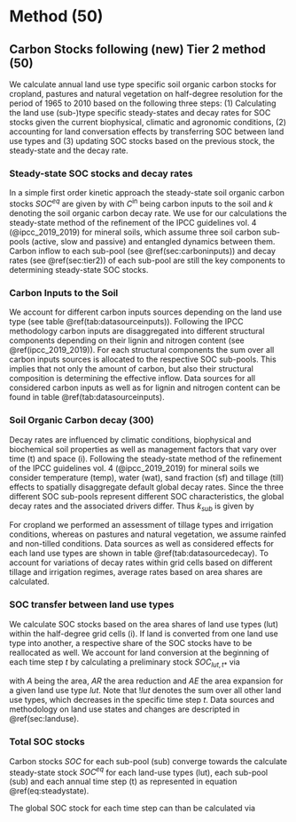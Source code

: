 # Method (50)

<!-- Soil carbon dynamics are modeled using a yearly based SOC model and carbon input and management data. -->

## Carbon Stocks following (new) Tier 2 method (50) {#sec:carbonbudget}

We calculate annual land use type specific soil organic carbon stocks for cropland, pastures and natural vegetation on half-degree resolution for the period of 1965 to 2010 based on the following three steps: (1) Calculating the land use (sub-)type specific steady-states and decay rates for SOC stocks given the current biophysical, climatic and agronomic conditions, (2) accounting for land conversation effects by transferring SOC between land use types and (3) updating SOC stocks based on the previous stock, the steady-state and the decay rate. 

### Steady-state SOC stocks and decay rates

In a simple first order kinetic approach the steady-state soil organic carbon stocks $SOC^{eq}$ are given by 
\begin{equation}
SOC^{eq} =\frac{C^{\textrm{in}}}{k}
\label{eq:inoutflow}
\end{equation}
with $C^{\textrm{in}}$ being carbon inputs to the soil and $k$ denoting the soil organic carbon decay rate. We use for our calculations the steady-state method of the refinement of the IPCC guidelines vol. 4 (@ipcc_2019_2019) for mineral soils, which assume three soil carbon sub-pools (active, slow and passive) and entangled dynamics between them. Carbon inflow to each sub-pool (see \@ref(sec:carboninputs)) and decay rates (see \@ref(sec:tier2)) of each sub-pool are still the key components to determining steady-state SOC stocks.  

### Carbon Inputs to the Soil {#sec:carboninputs}
<!-- BB: maybe consider to include as text instead of table. The table takes it a bit out of focus. Maybe you want to have the focus on this rather than on other parts. -->

We account for different carbon inputs sources depending on the land use type (see table \@ref(tab:datasourceinputs)). Following the IPCC methodology carbon inputs are disaggregated into different structural components depending on their lignin and nitrogen content (see \@ref(ipcc_2019_2019)). For each structural components the sum over all carbon inputs sources is allocated to the respective SOC sub-pools. This implies that not only the amount of carbon, but also their structural composition is determining the effective inflow. Data sources for all considered carbon inputs as well as for lignin and nitrogen content can be found in table \@ref(tab:datasourceinputs).  

```{=latex}

 \begin{table*}[h]
 \caption{Type and data sources for carbon inputs to different land use types}
 \begin{tabular}{l l l l}
 \tophline
  Land use types   & source of carbon inputs & data source & nitrogen and lignin content \\
 \middlehline
 \multirow{3}{*}{Cropland} & residues & FAOSTAT, LPJmL4 [2, sec:residues] & default values given by [2]  \\
                            & dead below ground biomass of crops & FAOSTAT, LPJmL4 [2, sec:residues] & default values given by [2] \\
                            & manure & FAOSTAT, Isabelle [2, sec:manure] & default values given by [2] \\
                            \hline
 \multirow{2}{*}{Pasture}  & annual litterfall & LPJmL4 [3] & default values given by [2] \\ 
                            & manure  & FAOSTAT, Isabelle [2, sec:manure] & default values given by [2] \\
                            \hline
  Natural vegetation        & annual litterfall & LPJmL4 [4]& \begin{minipage}[t]{0.28\columnwidth}\raggedright\strut Nitrogen and lignin content of tree compartments used in CENTURY [4] \strut \end{minipage}\tabularnewline
 \bottomhline
 \end{tabular}
 \label{tab:datasourceinputs}
 \belowtable{}
 \end{table*}
```

### Soil Organic Carbon decay (300) {#sec:tier2}

Decay rates are influenced by climatic conditions, biophysical and biochemical soil properties as well as management factors that vary over time (t) and space (i). Following the steady-state method of the refinement of the IPCC guidelines vol. 4 (@ipcc_2019_2019) for mineral soils we consider temperature (temp), water (wat), sand fraction (sf) and tillage (till) effects to spatially disaggregate default global decay rates. Since the three different SOC sub-pools represent different SOC characteristics, the global decay rates and the associated drivers differ. Thus $k_{sub}$ is given by

\begin{equation}
k_{sub,t,i} = \quad k_{sub} \quad \cdot temp_{t,i} \quad \cdot wat_{t,i} \quad \underbrace{\cdot till_{t,i} \quad \overbrace{\cdot sf_{t,i}.}^\text{only for sub = active}}_{\text{for sub = (active,slow)}}
\label{eq:decayrates}
\end{equation}

For cropland we performed an assessment of tillage types and irrigation conditions, whereas on pastures and natural vegetation, we assume rainfed and non-tilled conditions. Data sources as well as considered effects for each land use types are shown in table \@ref(tab:datasourcedecay). To account for variations of decay rates within grid cells based on different tillage and irrigation regimes, average rates based on area shares are calculated.

```{=latex}

 \begin{table*}[h]
 \caption{Type and data sources for carbon inputs to different land use types}
 \begin{tabular}{l l l l}
 \tophline
  Land use types   & type of decay driver & parameter use to represent driver & data source \\
 \middlehline
 \multirow{2}{*}{all} & Soil quality & Sand fraction of the first 0-30 cm &  [SoilGrids]  \\
                      \cline{2-4}
                      
                      & Mircobial activity & air temperature & [CRUp4.0] \\
                      \cline{2-4}
                      
                      & Water restriction & precipitation \& potential evapotranspiration & [CRUp4.0] \\
                      \cline{1-4}
\multirow{2}{*}{\begin{minipage}[t]{0.2\columnwidth}\raggedright\strut Cropland\\(additionally)\strut\end{minipage}} & Water restriction*  & irrigation  & [sec:irrigation] \\ 
                      \cline{2-4}
                      
                      & Soil disturbance & tillage & [sec:tillage] \\
 \bottomhline
 \end{tabular}
 \label{tab:datasourcedecay}
 \belowtable{}
 \end{table*}
```

### SOC transfer between land use types

We calculate SOC stocks based on the area shares of land use types (lut) within the half-degree grid cells (i). If land is converted from one land use type into another, a respective share of the SOC stocks have to be reallocated as well. We account for land conversion at the beginning of each time step $t$ by calculating a preliminary stock $SOC_{lut,t*}$ via 

<!--
If land is converted from one land use type (lut) into another(!lut)
(BB: like this? then you need to change the order of the !lut in the equation; lut is reduced, !lut is expanded)
KK: Not sure, since it might be three different land use types there is no one into 'the' other.
-->

\begin{equation}
SOC_{lut,t*} = SOC_{lut,t-1} - \frac{SOC_{lut,t-1}}{A_{lut,t-1}} \cdot  AR_{lut,t} + \frac{SOC_{!lut,t-1}}{A_{!lut,t-1}} \cdot  AE_{lut,t} \qquad \forall sub, i  
\label{eq:ctransfer}
\end{equation}

with $A$ being the area, $AR$ the area reduction and $AE$ the area expansion for a given land use type $lut$. Note that $!lut$ denotes the sum over all other land use types, which decreases in the specific time step $t$. Data sources and methodology on land use states and changes are descripted in \@ref(sec:landuse).   

### Total SOC stocks

Carbon stocks $SOC$ for each sub-pool (sub) converge towards the calculate steady-state stock $SOC^{eq}$ for each land-use types (lut), each sub-pool (sub) and each annual time step (t) as represented in equation \@ref(eq:steadystate).

\begin{equation}
SOC_{t} = SOC_{t-1} + (SOC^{eq}_{t} - SOC_{t-1}) \cdot k_{t} \cdot \Delta t \qquad \forall lut, sub, i.
\label{eq:steadystate}
\end{equation}

<!-- 
BB: What is delta t doing in this equation? The value woudl be 1, no? 
KK: Yes, but the unit is important, since k is 1/a, we need something with a as unit to counteract it.
We could also just write \cdot 1\unit{a}. I had the feeling the Detla is more elegant.
-->

The global SOC stock for each time step can than be calculated via

\begin{equation}
SOC_{t} = \sum_{i} \underbrace{\sum_{lut} \overbrace{\sum_{sub} SOC_{lut, sub, t, i}.}^{\text{land use type specific SOC stock within a grid cell}}}_{\text{total SOC stock within a grid cell}}
\label{eq:totalstock}
\end{equation}

\newpage


<!--
## Carbon Budget following Tier 1 (150) {#sec:tier1}

Following the tier 1 approach of the IPCC guidelines vol. 4 (@ipcc_2006_2006), stocks are estimated via stock change factors given by the IPCC for the topsoil (0-30 cm) and based on measurements. The factors  differentiate between different crop and management systems reflecting different dynamics under changed in- and outflows without explicitly tracking these. This method is used additionally to the Tier-2 approach to evaluate model accuracy.

## Agricultural management	(50) {#sec:agrimanagement}
We combine data sets to estimate agricultural flows and management decisions on cropland. BB: wow. definetly shorter than 50 words! but do you need text hear at all?

### Landuse and Landuse Change (150) {#sec:landuse}

We use the Land-Use Harmonization 2 (LUH2, [@LUH2]) half-degree data for major land-use states. Cropland is subdivided using country scale FAO data ([@FAOSTAT]) as well as crop type (BB: crop functional type? ots not crop-specific) specific half-degree data from LUH2v2 to disaggregate into our 19 crop types on half degree resolution (see appendix for table on crop types and their mapping to FAOSTAT and LUH types as well as for technical discription of the disaggregation method).
Landuse transitions are calculated as area differences, allowing any land use type to either expand or shrink in each time step. Within cropland we do not track area transitions, following the averaging approach as descripted in \@ref(sec:tier2)/\@ref(sec:carbonbudget)
-->
<!-- How to explain why we do not track inside-cropland transitions? --> <!-- BB: just dont explain it. -->

<!--
### Crop Production and Residues	(300)
FAOSTAT production ([@FAOSTAT]) values are combined with feed basket estimates including residue and pasture intake ([@weindl]) and rule based demand shares(BB:?). LPJmL yields and calculated land use patterns (see \@ref(#sec:landuse)) are used to scale down to half-degree.

### Livestock Distribution and Manure Excretion	(300)
Based on [Gridded Livestock of the world] we use rule based assumptions(BB?) to estimate livestock and manure distribution on global scale(BB: more detail). Animal waste system shares are used as in [Bodirsky].

### Irrigation (100)
Simple growing period calculations together with irrigation shares of LUH2v2 are used (BB: you dont like d's, on't you?) to estimate water effects on decay rates.

### Tillage (100)
Tillage data sets of [Vera, others] together with rules are used to drive tillage effect on decay rates.
-->